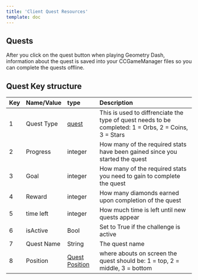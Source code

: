 ```yaml
---
title: 'Client Quest Resources'
template: doc
---
```


## Quests

After you click on the quest button when playing Geometry Dash, information about the quest is saved into your CCGameManager files so you can complete the quests offline.

## Quest Key structure

| Key | Name/Value                     | type |Description                                                      |
| :-- | :----------------------------- |:-----|:--------------------------------------------------------------- |
| 1   | Quest Type                     | [quest](enumerations) |This is used to diffrenciate the type of quest needs to be completed: 1 = Orbs, 2 = Coins, 3 = Stars |
| 2   | Progress                       | integer | How many of the required stats have been gained since you started the quest|
| 3   | Goal                           | integer | How many of the required stats you need to gain to complete the quest|
| 4   | Reward                         | integer | How many diamonds earned upon completion of the quest|
| 5   | time left                      | integer | How much time is left until new quests appear |
| 6   | isActive                       | Bool    | Set to True if the challenge is active |
| 7   | Quest Name                     | String  | The quest name |
| 8   | Position                       | [Quest Position](enumerations) | where abouts on screen the quest should be: 1 = top, 2 = middle, 3 = bottom|